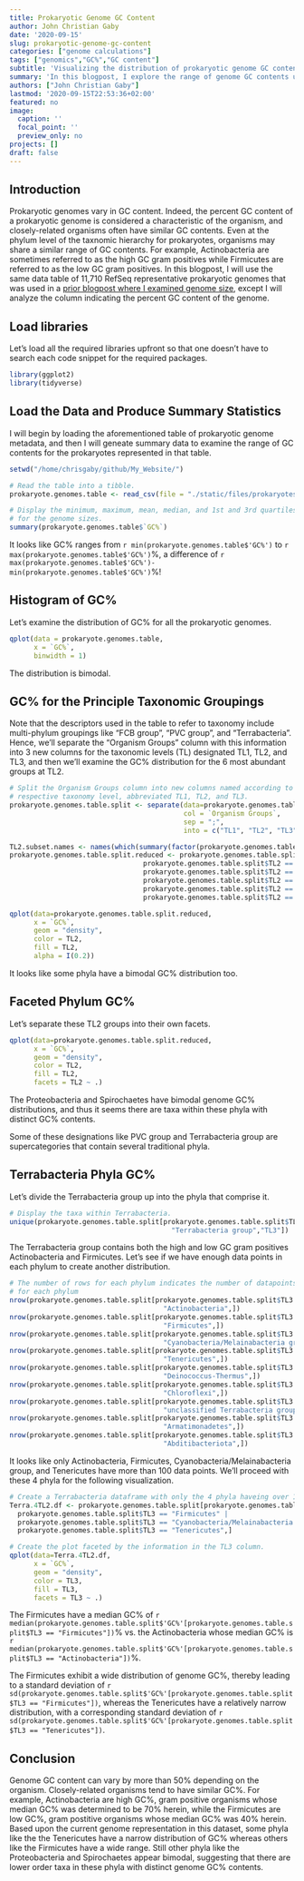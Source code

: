 ```yaml
---
title: Prokaryotic Genome GC Content
author: John Christian Gaby
date: '2020-09-15'
slug: prokaryotic-genome-gc-content
categories: ["genome calculations"]
tags: ["genomics","GC%","GC content"]
subtitle: 'Visualizing the distribution of prokaryotic genome GC content within phyla.'
summary: 'In this blogpost, I explore the range of genome GC contents using a data table of 11,710 refseq prokaryotic genomes.'
authors: ["John Christian Gaby"]
lastmod: '2020-09-15T22:53:36+02:00'
featured: no
image:
  caption: ''
  focal_point: ''
  preview_only: no
projects: []
draft: false
---
```


## Introduction

Prokaryotic genomes vary in GC content. Indeed, the percent GC content of a prokaryotic genome is considered a characteristic of the organism, and closely-related organisms often have similar GC contents. Even at the phylum level of the taxnomic hierarchy for prokaryotes, organisms may share a similar range of GC contents. For example, Actinobacteria are sometimes referred to as the high GC gram positives while Firmicutes are referred to as the low GC gram positives. In this blogpost, I will use the same data table of 11,710 RefSeq representative prokaryotic genomes that was used in a [prior blogpost where I examined genome size](/post/prokaryotic-genome-size/index.html), except I will analyze the column indicating the percent GC content of the genome.

## Load libraries

Let's load all the required libraries upfront so that one doesn't have to search each code snippet for the required packages.

```r
library(ggplot2)
library(tidyverse)

```


## Load the Data and Produce Summary Statistics 

I will begin by loading the aforementioned table of prokaryotic genome metadata, and then I will geneate summary data to examine the range of GC contents for the prokaryotes represented in that table.

```r

setwd("/home/chrisgaby/github/My_Website/")

# Read the table into a tibble.
prokaryote.genomes.table <- read_csv(file = "./static/files/prokaryotes.csv")

# Display the minimum, maximum, mean, median, and 1st and 3rd quartiles
# for the genome sizes.
summary(prokaryote.genomes.table$`GC%`)

```

It looks like GC% ranges from `r min(prokaryote.genomes.table$'GC%')` to `r max(prokaryote.genomes.table$'GC%')`%, a difference of `r max(prokaryote.genomes.table$'GC%')-min(prokaryote.genomes.table$'GC%')`%!

## Histogram of GC%

Let's examine the distribution of GC% for all the prokaryotic genomes.

```r

qplot(data = prokaryote.genomes.table, 
      x = `GC%`, 
      binwidth = 1)

```

The distribution is bimodal.

## GC% for the Principle Taxonomic Groupings

Note that the descriptors used in the table to refer to taxonomy include multi-phylum groupings like "FCB group", "PVC group", and "Terrabacteria". Hence, we'll separate the "Organism Groups" column with this information into 3 new columns for the taxonomic levels (TL) designated TL1, TL2, and TL3, and then we'll examine the GC% distribution for the 6 most abundant groups at TL2.

```r

# Split the Organism Groups column into new columns named according to their
# respective taxonomy level, abbreviated TL1, TL2, and TL3.
prokaryote.genomes.table.split <- separate(data=prokaryote.genomes.table, 
                                           col = `Organism Groups`, 
                                           sep = ";", 
                                           into = c("TL1", "TL2", "TL3"))

TL2.subset.names <- names(which(summary(factor(prokaryote.genomes.table.split$TL2)) > 90))
prokaryote.genomes.table.split.reduced <- prokaryote.genomes.table.split[prokaryote.genomes.table.split$TL2 == TL2.subset.names[1] | 
                                 prokaryote.genomes.table.split$TL2 == TL2.subset.names[2] | 
                                 prokaryote.genomes.table.split$TL2 == TL2.subset.names[3] | 
                                 prokaryote.genomes.table.split$TL2 == TL2.subset.names[4] | 
                                 prokaryote.genomes.table.split$TL2 == TL2.subset.names[5] | 
                                 prokaryote.genomes.table.split$TL2 == TL2.subset.names[6],]

qplot(data=prokaryote.genomes.table.split.reduced, 
      x = `GC%`, 
      geom = "density", 
      color = TL2, 
      fill = TL2, 
      alpha = I(0.2))
```

It looks like some phyla have a bimodal GC% distribution too.

## Faceted Phylum GC%

Let's separate these TL2 groups into their own facets.

```r

qplot(data=prokaryote.genomes.table.split.reduced, 
      x = `GC%`, 
      geom = "density", 
      color = TL2, 
      fill = TL2, 
      facets = TL2 ~ .)

```

The Proteobacteria and Spirochaetes have bimodal genome GC% distributions, and thus it seems there are taxa within these phyla with distinct GC% contents.

Some of these designations like PVC group and Terrabacteria group are supercategories that contain several traditional phyla.

## Terrabacteria Phyla GC%

Let's divide the Terrabacteria group up into the phyla that comprise it.

```r

# Display the taxa within Terrabacteria.
unique(prokaryote.genomes.table.split[prokaryote.genomes.table.split$TL2 == 
                                        "Terrabacteria group","TL3"])

```

The Terrabacteria group contains both the high and low GC gram positives Actinobacteria and Firmicutes. Let's see if we have enough data points in each phylum to create another distribution.

```r
# The number of rows for each phylum indicates the number of datapoints
# for each phylum
nrow(prokaryote.genomes.table.split[prokaryote.genomes.table.split$TL3 == 
                                      "Actinobacteria",])
nrow(prokaryote.genomes.table.split[prokaryote.genomes.table.split$TL3 == 
                                      "Firmicutes",])
nrow(prokaryote.genomes.table.split[prokaryote.genomes.table.split$TL3 == 
                                      "Cyanobacteria/Melainabacteria group",])
nrow(prokaryote.genomes.table.split[prokaryote.genomes.table.split$TL3 == 
                                      "Tenericutes",])
nrow(prokaryote.genomes.table.split[prokaryote.genomes.table.split$TL3 == 
                                      "Deinococcus-Thermus",])
nrow(prokaryote.genomes.table.split[prokaryote.genomes.table.split$TL3 == 
                                      "Chloroflexi",])
nrow(prokaryote.genomes.table.split[prokaryote.genomes.table.split$TL3 == 
                                      "unclassified Terrabacteria group",])
nrow(prokaryote.genomes.table.split[prokaryote.genomes.table.split$TL3 == 
                                      "Armatimonadetes",])
nrow(prokaryote.genomes.table.split[prokaryote.genomes.table.split$TL3 == 
                                      "Abditibacteriota",])

```

It looks like only Actinobacteria, Firmicutes, Cyanobacteria/Melainabacteria group, and Tenericutes have more than 100 data points. We'll proceed with these 4 phyla for the following visualization.

```r

# Create a Terrabacteria dataframe with only the 4 phyla haveing over 100 datapoints.
Terra.4TL2.df <- prokaryote.genomes.table.split[prokaryote.genomes.table.split$TL3 == "Actinobacteria" |
  prokaryote.genomes.table.split$TL3 == "Firmicutes" |
  prokaryote.genomes.table.split$TL3 == "Cyanobacteria/Melainabacteria group" |
  prokaryote.genomes.table.split$TL3 == "Tenericutes",]

# Create the plot faceted by the information in the TL3 column.
qplot(data=Terra.4TL2.df, 
      x = `GC%`, 
      geom = "density", 
      color = TL3, 
      fill = TL3, 
      facets = TL3 ~ .)

```

The Firmicutes have a median GC% of `r median(prokaryote.genomes.table.split$'GC%'[prokaryote.genomes.table.split$TL3 == "Firmicutes"])`% vs. the Actinobacteria whose median GC% is `r median(prokaryote.genomes.table.split$'GC%'[prokaryote.genomes.table.split$TL3 == "Actinobacteria"])`%.

The Firmicutes exhibit a wide distribution of genome GC%, thereby leading to a standard deviation of `r sd(prokaryote.genomes.table.split$'GC%'[prokaryote.genomes.table.split$TL3 == "Firmicutes"])`, whereas the Tenericutes have a relatively narrow distribution, with a corresponding standard deviation of `r sd(prokaryote.genomes.table.split$'GC%'[prokaryote.genomes.table.split$TL3 == "Tenericutes"])`.

## Conclusion

Genome GC content can vary by more than 50% depending on the organism. Closely-related organisms tend to have similar GC%. For example, Actinobacteria are high GC%, gram positive organisms whose median GC% was determined to be 70% herein, while the Firmicutes are low GC%, gram postitive organisms whose median GC% was 40% herein. Based upon the current genome representation in this dataset, some phyla like the the Tenericutes have a narrow distribution of GC% whereas others like the Firmicutes have a wide range. Still other phyla like the Proteobacteria and Spirochaetes appear bimodal, suggesting that there are lower order taxa in these phyla with distinct genome GC% contents.
